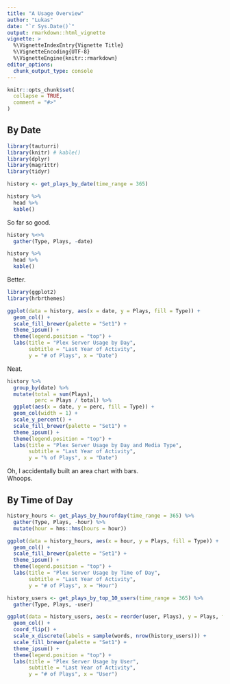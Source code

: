 ```yaml
---
title: "A Usage Overview"
author: "Lukas"
date: "`r Sys.Date()`"
output: rmarkdown::html_vignette
vignette: >
  %\VignetteIndexEntry{Vignette Title}
  %\VignetteEncoding{UTF-8}
  %\VignetteEngine{knitr::rmarkdown}
editor_options: 
  chunk_output_type: console
---
```


```r
knitr::opts_chunk$set(
  collapse = TRUE,
  comment = "#>"
)
```

## By Date

```r
library(tauturri)
library(knitr) # kable()
library(dplyr)
library(magrittr)
library(tidyr)

history <- get_plays_by_date(time_range = 365)

history %>% 
  head %>% 
  kable()
```

So far so good.

```r
history %<>% 
  gather(Type, Plays, -date)

history %>%
  head %>%
  kable()
```

Better.

```r
library(ggplot2)
library(hrbrthemes)

ggplot(data = history, aes(x = date, y = Plays, fill = Type)) +
  geom_col() +
  scale_fill_brewer(palette = "Set1") +
  theme_ipsum() +
  theme(legend.position = "top") +
  labs(title = "Plex Server Usage by Day",
       subtitle = "Last Year of Activity",
       y = "# of Plays", x = "Date")
```

Neat.

```r
history %>%
  group_by(date) %>%
  mutate(total = sum(Plays),
         perc = Plays / total) %>%
  ggplot(aes(x = date, y = perc, fill = Type)) +
  geom_col(width = 1) +
  scale_y_percent() +
  scale_fill_brewer(palette = "Set1") +
  theme_ipsum() +
  theme(legend.position = "top") +
  labs(title = "Plex Server Usage by Day and Media Type",
       subtitle = "Last Year of Activity",
       y = "% of Plays", x = "Date")
```

Oh, I accidentally built an area chart with bars.  
Whoops.

## By Time of Day

```r
history_hours <- get_plays_by_hourofday(time_range = 365) %>%
  gather(Type, Plays, -hour) %>%
  mutate(hour = hms::hms(hours = hour))

ggplot(data = history_hours, aes(x = hour, y = Plays, fill = Type)) +
  geom_col() +
  scale_fill_brewer(palette = "Set1") +
  theme_ipsum() +
  theme(legend.position = "top") +
  labs(title = "Plex Server Usage by Time of Day",
       subtitle = "Last Year of Activity",
       y = "# of Plays", x = "Hour")
```

```r
history_users <- get_plays_by_top_10_users(time_range = 365) %>%
  gather(Type, Plays, -user)

ggplot(data = history_users, aes(x = reorder(user, Plays), y = Plays, fill = Type)) +
  geom_col() +
  coord_flip() +
  scale_x_discrete(labels = sample(words, nrow(history_users))) +
  scale_fill_brewer(palette = "Set1") +
  theme_ipsum() +
  theme(legend.position = "top") +
  labs(title = "Plex Server Usage by User",
       subtitle = "Last Year of Activity",
       y = "# of Plays", x = "User")
```
